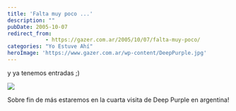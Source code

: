```yaml
---
title: 'Falta muy poco ...'
description: ""
pubDate: 2005-10-07
redirect_from: 
            - https://gazer.com.ar/2005/10/07/falta-muy-poco/
categories: "Yo Estuve Ahí"
heroImage: 'https://www.gazer.com.ar/wp-content/DeepPurple.jpg'
---
```

y ya tenemos entradas ;)

![](https://www.gazer.com.ar/wp-content/DeepPurple.jpg)

Sobre fin de más estaremos en la cuarta visita de Deep Purple en argentina!

